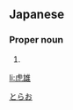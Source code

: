 ==Japanese==
{{ja-kanjitab|虎|雄}}

===Proper noun===
{{ja-pos|proper|とらお}}

# {{given name|male|lang=ja}}

[[Category:Japanese male given names|とらお]]

[[li:虎雄]]